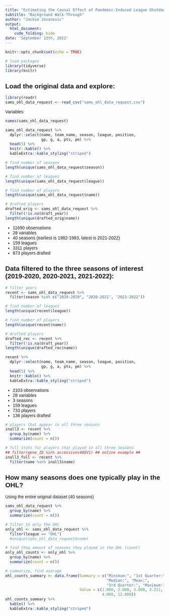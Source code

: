```yaml
---
title: "Estimating the Causal Effect of Pandemic-Induced League Shutdowns on Hockey Prospect Development"
subtitle: "Background Walk-Through"
author: "Jackie Jovanovic"
output: 
  html_document:
    code_folding: hide
date: 'September 13th, 2022'
---
```


<link rel="preconnect" href="https://fonts.googleapis.com">
<link rel="preconnect" href="https://fonts.gstatic.com" crossorigin>
<link href="https://fonts.googleapis.com/css2?family=Open+Sans:wght@300&family=Source+Sans+Pro&display=swap" rel="stylesheet">
<style>

body{
font-family: 'Source Sans Pro', sans-serif;
}

</style>

```r
knitr::opts_chunk$set(echo = TRUE)
```

```r
# load packages
library(tidyverse)
library(knitr)
```

## Load the original data and explore:
```r
library(readr)
sams_ohl_data_request <- read_csv("sams_ohl_data_request.csv")
```

Variables:
```r
names(sams_ohl_data_request)
```

```r
sams_ohl_data_request %>% 
  dplyr::select(name, team_name, season, league, position, 
                gp, g, a, pts, pm) %>%
  head(5) %>% 
  knitr::kable() %>% 
  kableExtra::kable_styling("striped")
```

```r
# find number of seasons
length(unique(sams_ohl_data_request$season))

# find number of leagues
length(unique(sams_ohl_data_request$league))

# find number of players
length(unique(sams_ohl_data_request$name))

# drafted players
drafted_orig <- sams_ohl_data_request %>%
  filter(!is.na(draft_year)) 
length(unique(drafted_orig$name))
```

* 11690 observations
* 28 variables
* 40 seasons (earliest is 1982-1983, latest is 2021-2022)
* 159 leagues
* 3311 players
* 873 players drafted

## Data filtered to the three seasons of interest (2019-2020, 2020-2021, 2021-2022):

```r
# filter years
recent <- sams_ohl_data_request %>% 
  filter(season %in% c("2019-2020", "2020-2021", "2021-2022"))

# find number of leagues
length(unique(recent$league))

# find number of players
length(unique(recent$name))

# drafted players
drafted_rec <- recent %>%
  filter(!is.na(draft_year)) 
length(unique(drafted_rec$name))
```

```r
recent %>% 
  dplyr::select(name, team_name, season, league, position, 
                gp, g, a, pts, pm) %>%
  head(5) %>% 
  knitr::kable() %>% 
  kableExtra::kable_styling("striped")
```

* 2103 observations
* 28 variables
* 3 seasons
* 159 leagues
* 733 players
* 136 players drafted

```r
# players that appear in all three seasons
inall3 <- recent %>% 
  group_by(name) %>% 
  summarize(count = n())

# full stats for players that played in all three seasons
## filter(gene_ID %in% accessions40$V1) ## online example ##
inall3_full <- recent %>% 
  filter(name %in% inall3$name)

```

## How many seasons does one typically play in the OHL?
Using the entire original dataset (40 seasons)
```r
sams_ohl_data_request %>% 
  group_by(name) %>% 
  summarize(count = n())

# filter to only the OHL
only_ohl <- sams_ohl_data_request %>% 
  filter(league == "OHL")
  #unique(sams_ohl_data_request$name)

# find they amount of seasons they played in the OHL (count)
only_ohl_counts <- only_ohl %>% 
  group_by(name) %>% 
  summarize(count = n())

# summarize, find average 
ohl_counts_summary <- data.frame(Summary = c("Minimum:", "1st Quarter:",
                                             "Median:", "Mean:",
                                             "3rd Quarter:", "Maximum:"), 
                                 Value = c(1.000, 2.000, 3.000, 3.211,
                                           4.000, 12.000))
ohl_counts_summary %>% 
  kable() %>%
  kableExtra::kable_styling("striped")
```


